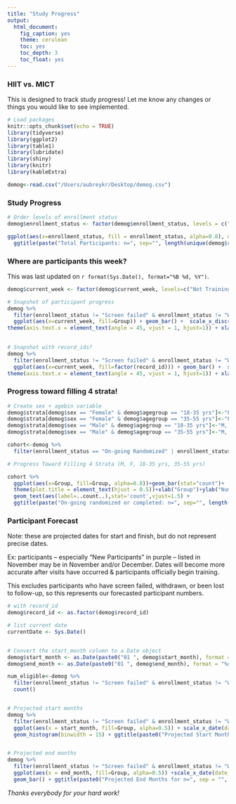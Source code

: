 ```yaml
---
title: "Study Progress"
output: 
  html_document:
    fig_caption: yes
    theme: cerulean
    toc: yes
    toc_depth: 3
    toc_float: yes
---
```


### HIIT vs. MICT 
This is designed to track study progress! Let me know any changes or things you would like to see implemented. 

```r
# Load packages
knitr::opts_chunk$set(echo = TRUE)
library(tidyverse)
library(ggplot2)
library(table1)
library(lubridate)
library(shiny)
library(knitr)
library(kableExtra)
```


```r
demog<-read.csv("/Users/aubreykr/Desktop/demog.csv")
```


### Study Progress
```r

# Order levels of enrollment status
demog$enrollment_status <- factor(demog$enrollment_status, levels = c("Enrolled (not screened yet)", "Screen failed", "Lost to Follow-Up", "On-going Randomized", "Withdrawn", "Completed"))

ggplot(aes(x=enrollment_status, fill = enrollment_status, alpha=0.8), data=demog)+geom_bar(stat="count")+
  ggtitle(paste("Total Participants: n=", sep="", length(unique(demog$record_id)))) + theme(plot.title = element_text(hjust = 0.5))+xlab("Participant Status")+ylab("Number")+scale_fill_discrete(name = "Group")+theme(axis.text.x = element_text(angle = 45, vjust = 1, hjust=1))+theme(legend.position = "none")+scale_y_continuous(limits=c(0,25), breaks=c(0,2,4,6,8,10,12,14,16,18,20,22,24))+ geom_text(aes(label=..count..),stat='count',vjust=1.5)

```

### Where are participants this week?

This was last updated on `r format(Sys.Date(), format="%B %d, %Y")`.

```r

demog$current_week <- factor(demog$current_week, levels=c("Not Training Yet", "Week 1", "Week 2", "Week 3", "Week 4", "Week 5", "Week 6", "Week 7", "Week 8", "Week 9", "Week 10", "Week 11", "Week 12", "Extension?", "Completed"))

# Snapshot of participant progress
demog %>% 
  filter(enrollment_status != "Screen failed" & enrollment_status != "Withdrawn" & enrollment_status != "Lost to Follow-Up") %>% 
  ggplot(aes(x=current_week, fill=Group)) + geom_bar() +  scale_x_discrete(drop = FALSE) + theme_bw()+
theme(axis.text.x = element_text(angle = 45, vjust = 1, hjust=1)) + xlab(paste0("Plot Last Updated:", sep=" ", Sys.Date())) + ggtitle(paste0("Snapshot of Participant Progress:", sep=" ", Sys.Date())) +   labs(fill = "Randomization Group") + theme(plot.title = element_text(hjust = 0.5))
  

# Snapshot with record_ids?
demog %>% 
  filter(enrollment_status != "Screen failed" & enrollment_status != "Withdrawn" & enrollment_status != "Lost to Follow-Up") %>% 
  ggplot(aes(x=current_week, fill=factor(record_id))) + geom_bar() +  scale_x_discrete(drop = FALSE) + theme_bw()+
theme(axis.text.x = element_text(angle = 45, vjust = 1, hjust=1)) + xlab(paste0("Plot Last Updated:", sep=" ", Sys.Date())) + ggtitle(paste0("Snapshot of Participant Progress:", sep=" ", Sys.Date())) +   labs(fill = "Participant ID") + theme(plot.title = element_text(hjust = 0.5))

```


### Progress toward filling 4 strata!
```r

# Create sex + agebin variable
demog$strata[demog$sex == "Female" & demog$agegroup == "18-35 yrs"]<-"F, 18-35"
demog$strata[demog$sex == "Female" & demog$agegroup == "35-55 yrs"]<-"F, 35-55"
demog$strata[demog$sex == "Male" & demog$agegroup == "18-35 yrs"]<-"M, 18-35"
demog$strata[demog$sex == "Male" & demog$agegroup == "35-55 yrs"]<-"M, 35-55"

cohort<-demog %>% 
  filter(enrollment_status == "On-going Randomized" | enrollment_status == "Completed")

# Progress Toward Filling 4 Strata (M, F, 18-35 yrs, 35-55 yrs)

cohort %>% 
  ggplot(aes(x=Group, fill=Group, alpha=0.8))+geom_bar(stat="count")+
  theme(plot.title = element_text(hjust = 0.5))+xlab("Group")+ylab("Number")+scale_fill_discrete(name = "Group")+facet_wrap(~strata)+
  geom_text(aes(label=..count..),stat='count',vjust=1.5) + 
  ggtitle(paste("On-going randomized or completed: n=", sep="", length(unique(cohort$record_id)))) + guides(alpha = "none")

```

### Participant Forecast
Note: these are projected dates for start and finish, but do not represent precise dates.

Ex: participants -- especially "New Participants" in purple -- listed in November may be in November and/or December. Dates will become more accurate after visits have occurred & participants officially begin training.

This excludes participants who have screen failed, withdrawn, or been lost to follow-up, so this represents our forecasted participant numbers.


```r

# with record_id
demog$record_id <- as.factor(demog$record_id)

# list current date
currentDate <- Sys.Date()


# Convert the start_month column to a Date object
demog$start_month <- as.Date(paste0("01 ", demog$start_month), format = "%d %b %Y")
demog$end_month <- as.Date(paste0("01 ", demog$end_month), format = "%d %b %Y")

num_eligible<-demog %>%
  filter(enrollment_status != "Screen failed" & enrollment_status != "Withdrawn" & enrollment_status != "Lost to Follow-Up") %>% 
  count()


# Projected start months
demog %>%
  filter(enrollment_status != "Screen failed" & enrollment_status != "Withdrawn" & enrollment_status != "Lost to Follow-Up") %>% 
  ggplot(aes(x = start_month, fill=Group, alpha=0.5)) + scale_x_date(date_breaks = "1 month", date_labels = "%b %Y") +
  geom_histogram(binwidth = 15) + ggtitle(paste0("Projected Start Months for n=", sep = "", num_eligible)) + scale_alpha(guide = 'none') + theme(axis.text.x = element_text(angle = 45, vjust = 1, hjust=1)) + theme(plot.title = element_text(hjust = 0.5)) + geom_vline(xintercept = as.numeric(currentDate), linetype = "dashed", color = "black", size = 0.5) + xlab("Start Month")


# Projected end months
demog %>%
  filter(enrollment_status != "Screen failed" & enrollment_status != "Withdrawn" & enrollment_status != "Lost to Follow-Up") %>% 
  ggplot(aes(x = end_month, fill=Group, alpha=0.5)) +scale_x_date(date_breaks = "1 month", date_labels = "%b %Y") +
  geom_bar() + ggtitle(paste0("Projected End Months for n=", sep = "", num_eligible)) +scale_alpha(guide = 'none') + theme(axis.text.x = element_text(angle = 45, vjust = 1, hjust=1)) + theme(plot.title = element_text(hjust = 0.5)) + geom_vline(xintercept = as.numeric(currentDate), linetype = "dashed", color = "black", size = 0.5) + xlab("End Month")

```



*Thanks everybody for your hard work!*



